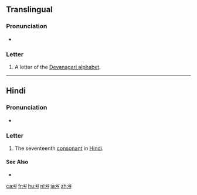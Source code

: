 {{Devanagari character info|hex=925|name=DEVANAGARI LETTER THA|image=[[File:Deva-थ-order.gif|100px]]}}
==Translingual==

===Pronunciation===
* {{IPA|/t̪ʰə/|lang=mul}}

===Letter===
{{mul-Deva|tha}}

# A letter of the [[Devanagari alphabet]].

----

==Hindi==

===Pronunciation===
* {{IPA|[t̪ʰə]|lang=hi}}

===Letter===
{{head|hi|letter}}

# The seventeenth [[consonant]] in [[Hindi]].

====See Also====
* {{list:Devanagari script letters/hi}}

[[ca:थ]]
[[fr:थ]]
[[hu:थ]]
[[nl:थ]]
[[ja:थ]]
[[zh:थ]]